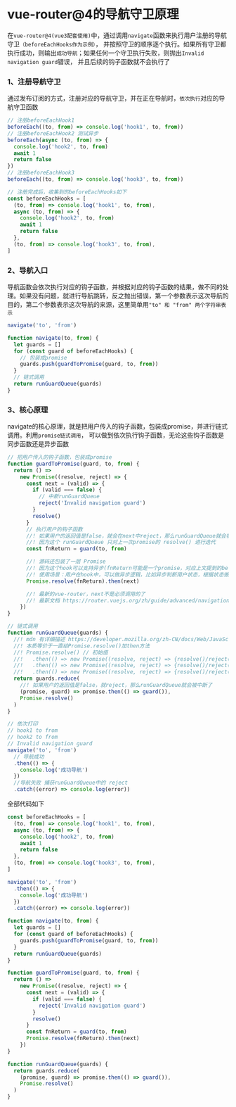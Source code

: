 # vue-router@4的导航守卫原理

在`vue-router@4(vue3配套使用)`中，通过调用`navigate`函数来执行用户注册的导航守卫`（beforeEachHooks作为示例）`，
并按照守卫的顺序逐个执行。如果所有守卫都执行成功，则输出`成功导航`；如果任何一个守卫执行失败，则抛出`Invalid navigation guard`错误，
并且后续的钩子函数就不会执行了

### 1、注册导航守卫

通过发布订阅的方式，注册对应的导航守卫，并在正在导航时，`依次执行`对应的导航守卫函数

```js
// 注册beforeEachHook1
beforeEach((to, from) => console.log('hook1', to, from))
// 注册beforeEachHook2 测试异步
beforeEach(async (to, from) => {
  console.log('hook2', to, from)
  await 1
  return false
})
// 注册beforeEachHook3
beforeEach((to, from) => console.log('hook3', to, from))

// 注册完成后，收集到的beforeEachHooks如下
const beforeEachHooks = [
  (to, from) => console.log('hook1', to, from),
  async (to, from) => {
    console.log('hook2', to, from)
    await 1
    return false
  },
  (to, from) => console.log('hook3', to, from),
]
```

### 2、导航入口

导航函数会依次执行对应的钩子函数，并根据对应的钩子函数的结果，做不同的处理。如果没有问题，就进行导航跳转，反之抛出错误，第一个参数表示这次导航的目的，第二个参数表示这次导航的来源，这里简单用`"to" 和 "from" 两个字符串表示`

```js
navigate('to', 'from')

function navigate(to, from) {
  let guards = []
  for (const guard of beforeEachHooks) {
    // 包装成promise
    guards.push(guardToPromise(guard, to, from))
  }
  // 链式调用
  return runGuardQueue(guards)
}
```

### 3、核心原理

navigate的核心原理，就是把用户传入的钩子函数，包装成promise，并进行链式调用。利用`promise链式调用`，
可以做到依次执行钩子函数，无论这些钩子函数是同步函数还是异步函数

```js
// 把用户传入的钩子函数，包装成promise
function guardToPromise(guard, to, from) {
  return () =>
    new Promise((resolve, reject) => {
      const next = (valid) => {
        if (valid === false) {
          // 中断runGuardQueue
          reject('Invalid navigation guard')
        }
        resolve()
      }
      // 执行用户的钩子函数
      //! 如果用户的返回值是false，就会在next中reject，那么runGuardQueue就会被中断了
      //! 因为这个 runGuardQueue 只对上一次promise的 resolve() 进行迭代
      const fnReturn = guard(to, from)

      //! 源码还包装了一层 Promise
      //! 因为这个hook可以支持异步(fnReturn可能是一个promise，对应上文提到的beforeEachHook2)
      //! 使用场景：用户在hook中，可以做异步逻辑，比如异步判断用户状态，根据状态做相应的调整
      Promise.resolve(fnReturn).then(next)

      //! 最新的vue-router，next不是必须调用的了
      //! 最新文档 https://router.vuejs.org/zh/guide/advanced/navigation-guards.html#%E5%8F%AF%E9%80%89%E7%9A%84%E7%AC%AC%E4%B8%89%E4%B8%AA%E5%8F%82%E6%95%B0-next
    })
}

// 链式调用
function runGuardQueue(guards) {
  //! mdn 有详细描述 https://developer.mozilla.org/zh-CN/docs/Web/JavaScript/Guide/Using_promises#%E7%BB%84%E5%90%88
  //! 本质等价于一直给Promise.resolve()加then方法
  //! Promise.resolve() // 初始值
  //!   .then(() => new Promise((resolve, reject) => {resolve()/reject()})) //第一次迭代
  //!   .then(() => new Promise((resolve, reject) => {resolve()/reject()})) //第二次迭代
  //!   .then(() => new Promise((resolve, reject) => {resolve()/reject()})) //第三次迭代
  return guards.reduce(
    //! 如果用户的返回值是false，就reject，那么runGuardQueue就会被中断了
    (promise, guard) => promise.then(() => guard()),
    Promise.resolve()
  )
}

// 依次打印
// hook1 to from
// hook2 to from
// Invalid navigation guard
navigate('to', 'from')
  // 导航成功
  .then(() => {
    console.log('成功导航')
  })
  //导航失败 捕获runGuardQueue中的 reject
  .catch((error) => console.log(error))
```

全部代码如下

```js
const beforeEachHooks = [
  (to, from) => console.log('hook1', to, from),
  async (to, from) => {
    console.log('hook2', to, from)
    await 1
    return false
  },
  (to, from) => console.log('hook3', to, from),
]

navigate('to', 'from')
  .then(() => {
    console.log('成功导航')
  })
  .catch((error) => console.log(error))

function navigate(to, from) {
  let guards = []
  for (const guard of beforeEachHooks) {
    guards.push(guardToPromise(guard, to, from))
  }
  return runGuardQueue(guards)
}

function guardToPromise(guard, to, from) {
  return () =>
    new Promise((resolve, reject) => {
      const next = (valid) => {
        if (valid === false) {
          reject('Invalid navigation guard')
        }
        resolve()
      }
      const fnReturn = guard(to, from)
      Promise.resolve(fnReturn).then(next)
    })
}

function runGuardQueue(guards) {
  return guards.reduce(
    (promise, guard) => promise.then(() => guard()),
    Promise.resolve()
  )
}
```

